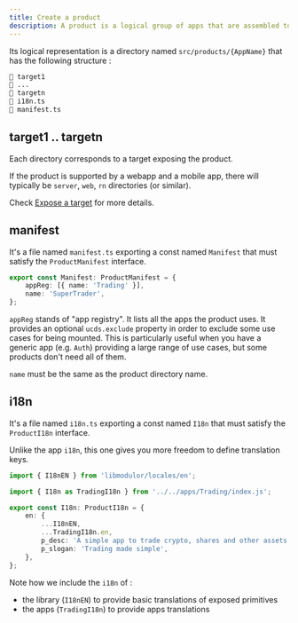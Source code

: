 ```yaml
---
title: Create a product
description: A product is a logical group of apps that are assembled together. It's simply what end users know and use.
---
```


Its logical representation is a directory named `src/products/{AppName}` that has the following structure :

```sh
📁 target1
📁 ...
📁 targetn
📄 i18n.ts
📄 manifest.ts
```

## target1 .. targetn

Each directory corresponds to a target exposing the product.

If the product is supported by a webapp and a mobile app, there will typically be `server`, `web`, `rn` directories (or similar).

Check [Expose a target](./expose-target) for more details.

## manifest

It's a file named `manifest.ts` exporting a const named `Manifest` that must satisfy the `ProductManifest` interface.

```typescript
export const Manifest: ProductManifest = {
    appReg: [{ name: 'Trading' }],
    name: 'SuperTrader',
};
```

`appReg` stands of "app registry". It lists all the apps the product uses.
It provides an optional `ucds.exclude` property in order to exclude some use cases for being mounted.
This is particularly useful when you have a generic app (e.g. `Auth`) providing a large range of use cases,
but some products don't need all of them.

`name` must be the same as the product directory name.

## i18n

It's a file named `i18n.ts` exporting a const named `I18n` that must satisfy the `ProductI18n` interface.

Unlike the app `i18n`, this one gives you more freedom to define translation keys.

```typescript
import { I18nEN } from 'libmodulor/locales/en';

import { I18n as TradingI18n } from '../../apps/Trading/index.js';

export const I18n: ProductI18n = {
    en: {
        ...I18nEN,
        ...TradingI18n.en,
        p_desc: 'A simple app to trade crypto, shares and other assets',
        p_slogan: 'Trading made simple',
    },
};
```

Note how we include the `i18n` of :

- the library (`I18nEN`) to provide basic translations of exposed primitives
- the apps (`TradingI18n`) to provide apps translations
